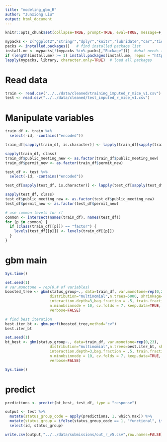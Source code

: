 ```yaml
---
title: "modeling_gbm_R"
author: "Junxiong Liu"
output: html_document
---
```


```r
knitr::opts_chunk$set(collapse=TRUE, prompt=TRUE, eval=TRUE, message=F, include=T,comment=NULL,fig.width = 5, warning = FALSE, fig.height = 3,tidy.opts=list(width.cutoff=50),tidy=TRUE,cache = TRUE)
```

```r
mypacks <- c("ggplot2","stringr","dplyr","knitr","lubridate","car","tidyr","cvTools","gbm")  # what packages are needed?
packs <- installed.packages()   # find installed package list
install.me <- mypacks[!(mypacks %in% packs[,"Package"])]  #what needs to be installed?
if (length(install.me) >= 1) install.packages(install.me, repos = "http://cran.us.r-project.org")   # install (if needed)
lapply(mypacks, library, character.only=TRUE)  # load all packages
```

# Read data
```r
train <- read.csv("../../data/cleaned/training_imputed_r_mice_v1.csv")
test <- read.csv("../../data/cleaned/test_imputed_r_mice_v1.csv")
```

# Manipulate variables
```r
train_df <- train %>%
  select(-id, -contains("encoded"))

train_df[sapply(train_df, is.character)] <- lapply(train_df[sapply(train_df, is.character)], as.factor)

sapply(train_df, class) 
train_df$public_meeting_new <- as.factor(train_df$public_meeting_new)
train_df$permit_new <- as.factor(train_df$permit_new)

test_df <- test %>%
  select(-id, -contains("encoded"))

test_df[sapply(test_df, is.character)] <- lapply(test_df[sapply(test_df, is.character)], as.factor)

sapply(test_df, class) 
test_df$public_meeting_new <- as.factor(test_df$public_meeting_new)
test_df$permit_new <- as.factor(test_df$permit_new)

# use common levels for rf
common <- intersect(names(train_df), names(test_df)) 
for (p in common) { 
  if (class(train_df[[p]]) == "factor") { 
    levels(test_df[[p]]) <- levels(train_df[[p]]) 
  } 
}
```

# gbm main
```r
Sys.time()

set.seed(1)
# var.monotone = rep(0,# of variables)
boosted_tree <- gbm(status_group~., data=train_df, var.monotone=rep(0,23),
                    distribution="multinomial",n.trees=5000, shrinkage=0.07,
                    interaction.depth=3,bag.fraction = .5, train.fraction = 1,
                    n.minobsinnode = 10, cv.folds = 7, keep.data=TRUE,
                    verbose=FALSE)

# find best iteration
best.iter_bt <- gbm.perf(boosted_tree,method="cv")
best.iter_bt

set.seed(1)
bt_best <- gbm(status_group~., data=train_df, var.monotone=rep(0,23),
                    distribution="multinomial",n.trees=best.iter_bt, shrinkage=0.07,
                    interaction.depth=3,bag.fraction = .5, train.fraction = 1,
                    n.minobsinnode = 10, cv.folds = 7, keep.data=TRUE,
                    verbose=FALSE)

Sys.time()
```

# predict
```r
predictions <- predict(bt_best, test_df, type = "response")

output <- test %>% 
  mutate(status_group_code = apply(predictions, 1, which.max)) %>%
  mutate(status_group = ifelse(status_group_code == 1, "functional", ifelse(status_group_code == 2, "functional needs repair", "non functional"))) %>%
  select(id, status_group)

write.csv(output,"../../data/submissions/out_r_v5.csv",row.names=FALSE)
```

